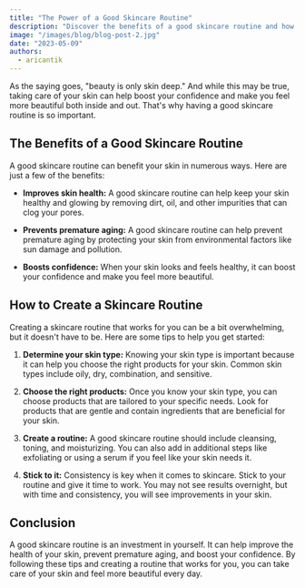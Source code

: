```yaml
---
title: "The Power of a Good Skincare Routine"
description: "Discover the benefits of a good skincare routine and how to create one for yourself."
image: "/images/blog/blog-post-2.jpg"
date: "2023-05-09"
authors:
  - aricantik
---
```


As the saying goes, "beauty is only skin deep." And while this may be true, taking care of your skin can help boost your confidence and make you feel more beautiful both inside and out. That's why having a good skincare routine is so important.

## The Benefits of a Good Skincare Routine

A good skincare routine can benefit your skin in numerous ways. Here are just a few of the benefits:

- **Improves skin health:** A good skincare routine can help keep your skin healthy and glowing by removing dirt, oil, and other impurities that can clog your pores.

- **Prevents premature aging:** A good skincare routine can help prevent premature aging by protecting your skin from environmental factors like sun damage and pollution.

- **Boosts confidence:** When your skin looks and feels healthy, it can boost your confidence and make you feel more beautiful.

## How to Create a Skincare Routine

Creating a skincare routine that works for you can be a bit overwhelming, but it doesn't have to be. Here are some tips to help you get started:

1. **Determine your skin type:** Knowing your skin type is important because it can help you choose the right products for your skin. Common skin types include oily, dry, combination, and sensitive.

2. **Choose the right products:** Once you know your skin type, you can choose products that are tailored to your specific needs. Look for products that are gentle and contain ingredients that are beneficial for your skin.

3. **Create a routine:** A good skincare routine should include cleansing, toning, and moisturizing. You can also add in additional steps like exfoliating or using a serum if you feel like your skin needs it.

4. **Stick to it:** Consistency is key when it comes to skincare. Stick to your routine and give it time to work. You may not see results overnight, but with time and consistency, you will see improvements in your skin.

## Conclusion

A good skincare routine is an investment in yourself. It can help improve the health of your skin, prevent premature aging, and boost your confidence. By following these tips and creating a routine that works for you, you can take care of your skin and feel more beautiful every day.
